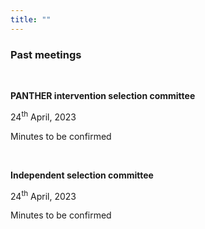 ```yaml
---
title: ""
---
```


### Past meetings

<br />

**PANTHER intervention selection committee**

24^th^ April, 2023

Minutes to be confirmed

<br />

**Independent selection committee**

24^th^ April, 2023

Minutes to be confirmed
